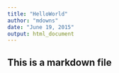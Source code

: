 ```yaml
---
title: "HelloWorld"
author: "mdowns"
date: "June 19, 2015"
output: html_document
---
```


## This is a markdown file
